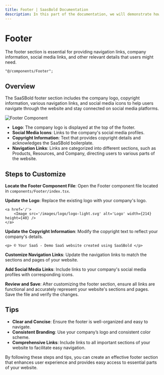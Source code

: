 ```yaml
---
title: Footer | SaasBold Documentation
description: In this part of the documentation, we will demonstrate how to customize the footer section of the SaaSBold boilerplate.
---
```


# Footer

The footer section is essential for providing navigation links, company information, social media links, and other relevant details that users might need.

```tsx
"@/components/Footer";
```

## Overview

The SaaSBold footer section includes the company logo, copyright information, various navigation links, and social media icons to help users navigate through the website and stay connected on social media platforms.

![Footer Component](/images/docs/ui-customization/footer.png)

- **Logo**: The company logo is displayed at the top of the footer.
- **Social Media Icons**: Links to the company's social media profiles.
- **Copyright Information**: Text that provides copyright details and acknowledges the SaaSBold boilerplate.
- **Navigation Links**: Links are categorized into different sections, such as Products, Resources, and Company, directing users to various parts of the website.

## Steps to Customize

**Locate the Footer Component File**: Open the Footer component file located in `components/Footer/index.tsx`.

**Update the Logo**: Replace the existing logo with your company's logo.

```tsx
<a href='/'>
	<Image src='/images/logo/logo-light.svg' alt='Logo' width={214} height={40} />
</a>
```

**Update the Copyright Information**: Modify the copyright text to reflect your company's details.

```tsx
<p> © Your SaaS - Demo SaaS website created using SaaSBold </p>
```

**Customize Navigation Links**: Update the navigation links to match the sections and pages of your website.

**Add Social Media Links**: Include links to your company's social media profiles with corresponding icons.

**Review and Save**: After customizing the footer section, ensure all links are functional and accurately represent your website's sections and pages. Save the file and verify the changes.

## Tips

- **Clear and Concise**: Ensure the footer is well-organized and easy to navigate.
- **Consistent Branding**: Use your company’s logo and consistent color scheme.
- **Comprehensive Links**: Include links to all important sections of your website to facilitate easy navigation.

By following these steps and tips, you can create an effective footer section that enhances user experience and provides easy access to essential parts of your website.
